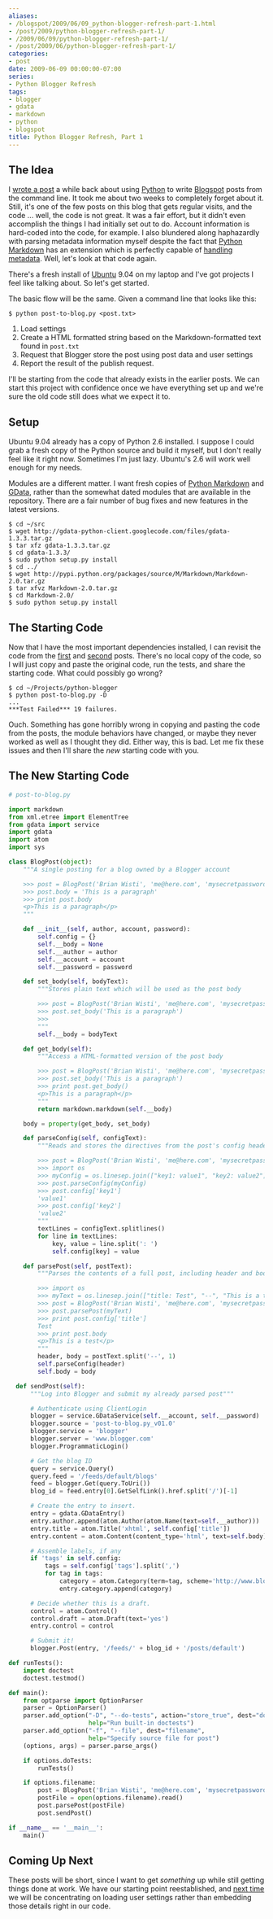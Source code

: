 ```yaml
---
aliases:
- /blogspot/2009/06/09_python-blogger-refresh-part-1.html
- /post/2009/python-blogger-refresh-part-1/
- /2009/06/09/python-blogger-refresh-part-1/
- /post/2009/06/python-blogger-refresh-part-1/
categories:
- post
date: 2009-06-09 00:00:00-07:00
series:
- Python Blogger Refresh
tags:
- blogger
- gdata
- markdown
- python
- blogspot
title: Python Blogger Refresh, Part 1
---
```


## The Idea

[wrote a post]: /post/2007/12/python-loves-blogger-part-1/
[Python]: /tags/python/
[Blogspot]: http://blogspot.com
[Python Markdown]: https://pypi.python.org/pypi/Markdown
[handling metadata]: https://pythonhosted.org/Markdown/extensions/meta_data.html

I [wrote a post][] a while back about using [Python][] to write [Blogspot][]
posts from the command line. It took me about two weeks to completely forget
about it. Still, it's one of the few posts on this blog that gets regular
visits, and the code ... well, the code is not great. It was a fair effort, but
it didn't even accomplish the things I had initially set out to do. Account
information is hard-coded into the code, for example. I also blundered along
haphazardly with parsing metadata information myself despite the fact that
[Python Markdown][] has an extension which is perfectly capable of [handling
metadata][]. Well, let's look at that code again.

[Ubuntu]: http://ubuntu.com

There's a fresh install of [Ubuntu][] 9.04 on my laptop and I've got projects I
feel like talking about. So let's get started.

The basic flow will be the same. Given a command line that looks like this:

```
$ python post-to-blog.py <post.txt>
```

1. Load settings
2. Create a HTML formatted string based on the Markdown-formatted text found in `post.txt`
3. Request that Blogger store the post using post data and user settings
4. Report the result of the publish request.

I'll be starting from the code that already exists in the earlier posts. We can
start this project with confidence once we have everything set up and we're
sure the old code still does what we expect it to.

## Setup

Ubuntu 9.04 already has a copy of Python 2.6 installed. I suppose I could grab
a fresh copy of the Python source and build it myself, but I don't really feel
like it right now. Sometimes I'm just lazy. Ubuntu's 2.6 will work well enough
for my needs.

[GData]: https://github.com/google/gdata-python-client

Modules are a different matter. I want fresh copies of [Python Markdown][] and
[GData][], rather than the somewhat dated modules that are available in the
repository. There are a fair number of bug fixes and new features in the latest
versions.

```
$ cd ~/src
$ wget http://gdata-python-client.googlecode.com/files/gdata-1.3.3.tar.gz
$ tar xfz gdata-1.3.3.tar.gz
$ cd gdata-1.3.3/
$ sudo python setup.py install
$ cd ../
$ wget http://pypi.python.org/packages/source/M/Markdown/Markdown-2.0.tar.gz
$ tar xfvz Markdown-2.0.tar.gz
$ cd Markdown-2.0/
$ sudo python setup.py install
```

## The Starting Code

[first]: /post/2007/12/python-loves-blogger-part-1/
[second]: /post/2008/01/adding-categories-to-the-python-blogger-client/

Now that I have the most important dependencies installed, I can revisit the
code from the [first][] and [second][] posts. There's no local copy of the
code, so I will just copy and paste the original code, run the tests, and share
the starting code. What could possibly go wrong?

```
$ cd ~/Projects/python-blogger
$ python post-to-blog.py -D
...
***Test Failed*** 19 failures.
```

Ouch. Something has gone horribly wrong in copying and pasting the code from
the posts, the module behaviors have changed, or maybe they never worked as
well as I thought they did. Either way, this is bad. Let me fix these issues
and then I'll share the *new* starting code with you.

## The New Starting Code

```python
# post-to-blog.py

import markdown
from xml.etree import ElementTree
from gdata import service
import gdata
import atom
import sys

class BlogPost(object):
    """A single posting for a blog owned by a Blogger account

    >>> post = BlogPost('Brian Wisti', 'me@here.com', 'mysecretpassword')
    >>> post.body = 'This is a paragraph'
    >>> print post.body
    <p>This is a paragraph</p>
    """

    def __init__(self, author, account, password):
        self.config = {}
        self.__body = None
        self.__author = author
        self.__account = account
        self.__password = password

    def set_body(self, bodyText):
        """Stores plain text which will be used as the post body

        >>> post = BlogPost('Brian Wisti', 'me@here.com', 'mysecretpassword')
        >>> post.set_body('This is a paragraph')
        >>>
        """
        self.__body = bodyText

    def get_body(self):
        """Access a HTML-formatted version of the post body

        >>> post = BlogPost('Brian Wisti', 'me@here.com', 'mysecretpassword')
        >>> post.set_body('This is a paragraph')
        >>> print post.get_body()
        <p>This is a paragraph</p>
        """
        return markdown.markdown(self.__body)

    body = property(get_body, set_body)

    def parseConfig(self, configText):
        """Reads and stores the directives from the post's config header.

        >>> post = BlogPost('Brian Wisti', 'me@here.com', 'mysecretpassword')
        >>> import os
        >>> myConfig = os.linesep.join(["key1: value1", "key2: value2"])
        >>> post.parseConfig(myConfig)
        >>> post.config['key1']
        'value1'
        >>> post.config['key2']
        'value2'
        """
        textLines = configText.splitlines()
        for line in textLines:
            key, value = line.split(': ')
            self.config[key] = value

    def parsePost(self, postText):
        """Parses the contents of a full post, including header and body.

        >>> import os
        >>> myText = os.linesep.join(["title: Test", "--", "This is a test"])
        >>> post = BlogPost('Brian Wisti', 'me@here.com', 'mysecretpassword')
        >>> post.parsePost(myText)
        >>> print post.config['title']
        Test
        >>> print post.body
        <p>This is a test</p>
        """
        header, body = postText.split('--', 1)
        self.parseConfig(header)
        self.body = body

  def sendPost(self):
      """Log into Blogger and submit my already parsed post"""

      # Authenticate using ClientLogin
      blogger = service.GDataService(self.__account, self.__password)
      blogger.source = 'post-to-blog.py_v01.0'
      blogger.service = 'blogger'
      blogger.server = 'www.blogger.com'
      blogger.ProgrammaticLogin()

      # Get the blog ID
      query = service.Query()
      query.feed = '/feeds/default/blogs'
      feed = blogger.Get(query.ToUri())
      blog_id = feed.entry[0].GetSelfLink().href.split('/')[-1]

      # Create the entry to insert.
      entry = gdata.GDataEntry()
      entry.author.append(atom.Author(atom.Name(text=self.__author)))
      entry.title = atom.Title('xhtml', self.config['title'])
      entry.content = atom.Content(content_type='html', text=self.body)

      # Assemble labels, if any
      if 'tags' in self.config:
          tags = self.config['tags'].split(',')
          for tag in tags:
              category = atom.Category(term=tag, scheme='http://www.blogger.com/atom/ns#')
              entry.category.append(category)

      # Decide whether this is a draft.
      control = atom.Control()
      control.draft = atom.Draft(text='yes')
      entry.control = control

      # Submit it!
      blogger.Post(entry, '/feeds/' + blog_id + '/posts/default')

def runTests():
    import doctest
    doctest.testmod()

def main():
    from optparse import OptionParser
    parser = OptionParser()
    parser.add_option("-D", "--do-tests", action="store_true", dest="doTests",
                      help="Run built-in doctests")
    parser.add_option("-f", "--file", dest="filename",
                      help="Specify source file for post")
    (options, args) = parser.parse_args()

    if options.doTests:
        runTests()

    if options.filename:
        post = BlogPost('Brian Wisti', 'me@here.com', 'mysecretpassword')
        postFile = open(options.filename).read()
        post.parsePost(postFile)
        post.sendPost()

if __name__ == '__main__':
    main()
```

## Coming Up Next

[next time]: /post/2009/06/python-blogger-refresh-part-2-settings/

These posts will be short, since I want to get *something* up while still
getting things done at work. We have our starting point reestablished, and
[next time][] we will be concentrating on loading user settings rather than
embedding those details right in our code.
